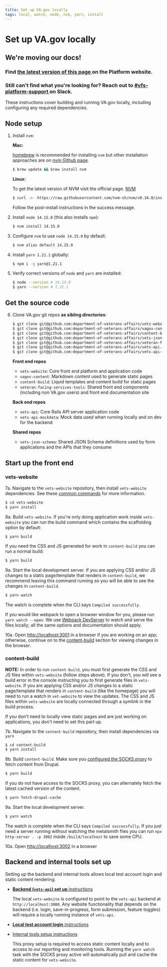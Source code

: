 ```yaml
---
title: Set up VA.gov locally
tags: local, watch, node, nvm, yarn, install
---
```


# Set up VA.gov locally

<div class="deprecation-message">
  <h2>We're moving our docs!</h2>

  <h3>
    Find <a href="https://depo-platform-documentation.scrollhelp.site/developer-docs/Setting-up-your-local-frontend-environment.1844215878.html">
    the latest version of this page
    </a> on the Platform website.
  </h3>

  <h3>
    Still can't find what you're looking for? Reach out to <a href="https://dsva.slack.com/archives/CBU0KDSB1">
    #vfs-platform-support
    </a> on Slack.
  </h3>
</div>

These instructions cover building and running VA.gov locally, including configuring any required dependencies.

## Node setup

1. Install `nvm`:

   **Mac:**

   [homebrew](http://brew.sh/) is recommended for installing `nvm` but other installation approaches are on [nvm Github page](https://github.com/creationix/nvm#installation-and-update).

   ```bash
   $ brew update && brew install nvm
   ```

   **Linux:**

   To get the latest version of NVM visit the official page. [NVM](https://github.com/nvm-sh/nvm)

   ```bash
   $ curl -o- https://raw.githubusercontent.com/nvm-sh/nvm/v0.34.0/install.sh | bash
   ```

   Follow the post-install instructions in the success message.

2. Install `node 14.15.0` (this also installs `npm`):

   ```bash
   $ nvm install 14.15.0
   ```

3. Configure `nvm` to use `node 14.15.0` by default:

   ```bash
   $ nvm alias default 14.15.0
   ```

4. Install `yarn 1.21.1` globally:

   ```bash
   $ npm i -g yarn@1.21.1
   ```

5. Verify correct versions of `node` and `yarn` are installed:

   ```bash
   $ node --version # 14.15.0
   $ yarn --version # 1.21.1
   ```

## Get the source code

6. Clone VA.gov git repos **as sibling directories**:

   ```bash
   $ git clone git@github.com:department-of-veterans-affairs/vets-website.git
   $ git clone git@github.com:department-of-veterans-affairs/vagov-content.git
   $ git clone git@github.com:department-of-veterans-affairs/content-build.git
   $ git clone git@github.com:department-of-veterans-affairs/vets-json-schema.git
   $ git clone git@github.com:department-of-veterans-affairs/veteran-facing-services-tools.git
   $ git clone git@github.com:department-of-veterans-affairs/vets-api.git
   $ git clone git@github.com:department-of-veterans-affairs/vets-api-mockdata.git
   ```

   **Front end repos**

   - `vets-website`: Core front end platform and application code
   - `vagov-content`: Markdown content used to generate static pages
   - `content-build`: Liquid templates and content build for static pages
   - `veteran-facing-services-tools`: Shared front end components (including non VA.gov users) and front end documentation site

   **Back end repos**

   - `vets-api`: Core Rails API server application code
   - `vets-api-mockdata`: Mock data used when running locally and on dev for the backend

   **Shared repos**

   - `vets-json-schema`: Shared JSON Schema definitions used by form applications and the APIs that they consume

## Start up the front end

### vets-website

7a. Navigate to the `vets-website` repository, then install `vets-website` dependencies. See these [common commands](https://github.com/department-of-veterans-affairs/vets-website/blob/main/README.md) for more information.

```bash
$ cd vets-website
$ yarn install
```

8a. Build `vets-website`. If you're only doing application work inside `vets-website` you can run the build command which contains the scaffolding option by default:

```bash
$ yarn build
```

If you need the CSS and JS generated for work in `content-build` you can run a normal build:

```bash
$ yarn build
```

9a. Start the local development server. If you are applying CSS and/or JS changes to a static page/template that renders
in `content-build`, we recommend leaving this command running so you will be able to see the changes in `content-build`.

```bash
$ yarn watch
```

The watch is complete when the CLI says `Compiled successfully`.

If you would like webpack to open a browser window for you, please run `yarn watch --open`. We use [Webpack DevServer](https://webpack.js.org/configuration/dev-server/) to watch and serve the files locally; all the same options and documentation should apply.

10a. Open [http://localhost:3001](http://localhost:3001) in a browser if you are working on an app;
otherwise, continue on to the [content-build](#content-build) section for viewing changes in the browser.

### content-build

**NOTE:** In order to run `content-build`, you must first generate the CSS and JS files within `vets-website`
(follow steps above). If you don't, you will see a build error in the console instructing you to first
generate files in `vets-website`. If you are applying CSS and/or JS changes to a static page/template that renders
in `content-build` (like the homepage) you will need to run a watch in `vet-website` to view
the updates. The CSS and JS files within `vets-website` are locally connected through a symlink
in the build process.

If you don't need to locally view static pages and are just working on applications, you don't need to set this part up.

7b. Navigate to the `content-build` repository, then install dependencies via `yarn`

```bash
$ cd content-build
$ yarn install
```

8b. Build `content-build`. Make sure you [configured the SOCKS proxy](https://github.com/department-of-veterans-affairs/va.gov-team/blob/master/platform/engineering/internal-tools.md#configure-the-socks-proxy) to fetch content from Drupal.

```bash
$ yarn build
```

If you do not have access to the SOCKS proxy, you can alternately fetch the latest cached version of the content.

```bash
$ yarn fetch-drupal-cache
```

9a. Start the local development server.

```bash
$ yarn watch
```

The watch is complete when the CLI says `Compiled successfully`. If you just need a server running without
watching the metalsmith files you can run `npx http-server . -p 3002` inside `/build/localhost` to
save some CPU.

10a. Open [http://localhost:3002](http://localhost:3002) in a browser

## Backend and internal tools set up

Setting up the backend and internal tools allows local test account login and static content rendering.

- [**Backend (`vets-api`) set up** instructions](https://github.com/department-of-veterans-affairs/vets-api)

  The local `vets-website` is configured to point to the `vets-api` backend at `http://localhost:3000`. Any website functionality that depends on the backend (i.e. login, save-in-progress, form submission, feature toggles) will require a locally running instance of `vets-api`.

- [**Local test account login** instructions](https://github.com/department-of-veterans-affairs/vets.gov-team/blob/master/Administrative/Accessing-Staging.md)

- [Internal tools setup instructions](internal-tools)

  This proxy setup is required to access static content locally and to access to our reporting and monitoring tools. Running the `yarn watch` task with the SOCKS proxy active will automatically pull and cache the static content for `vets-website`.
